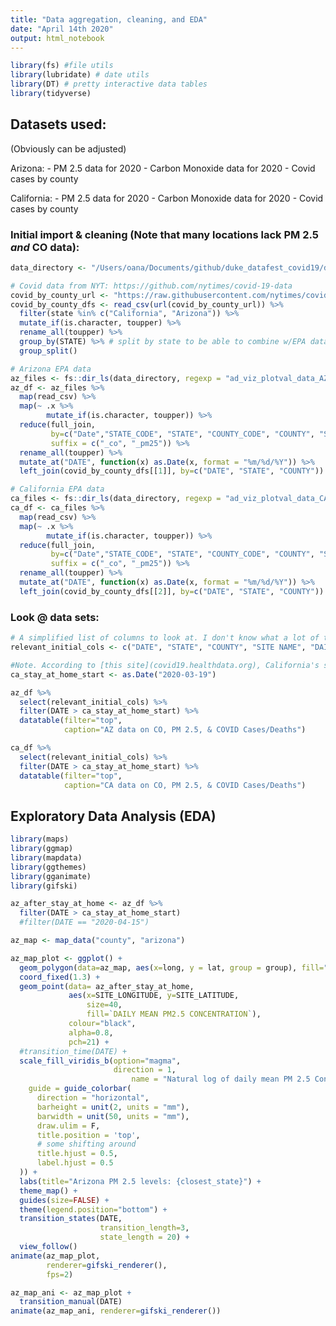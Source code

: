 ```yaml
---
title: "Data aggregation, cleaning, and EDA"
date: "April 14th 2020"
output: html_notebook
---
```


```r
library(fs) #file utils
library(lubridate) # date utils 
library(DT) # pretty interactive data tables
library(tidyverse)
```

## Datasets used: 

(Obviously can be adjusted)

Arizona: 
- PM 2.5 data for 2020 
- Carbon Monoxide data for 2020
- Covid cases by county

California:
- PM 2.5 data for 2020 
- Carbon Monoxide data for 2020
- Covid cases by county

### Initial import & cleaning (Note that many locations lack PM 2.5 *and* CO data): 

```r
data_directory <- "/Users/oana/Documents/github/duke_datafest_covid19/datasets" # change appropriately

# Covid data from NYT: https://github.com/nytimes/covid-19-data 
covid_by_county_url <- "https://raw.githubusercontent.com/nytimes/covid-19-data/master/us-counties.csv"
covid_by_county_dfs <- read_csv(url(covid_by_county_url)) %>% 
  filter(state %in% c("California", "Arizona")) %>% 
  mutate_if(is.character, toupper) %>% 
  rename_all(toupper) %>% 
  group_by(STATE) %>% # split by state to be able to combine w/EPA data more easily 
  group_split()

# Arizona EPA data
az_files <- fs::dir_ls(data_directory, regexp = "ad_viz_plotval_data_AZ*")
az_df <- az_files %>% 
  map(read_csv) %>% 
  map(~ .x %>% 
        mutate_if(is.character, toupper)) %>% 
  reduce(full_join, 
         by=c("Date","STATE_CODE", "STATE", "COUNTY_CODE", "COUNTY", "Site ID", "Site Name", "SITE_LATITUDE", "SITE_LONGITUDE", "CBSA_CODE", "CBSA_NAME"), 
         suffix = c("_co", "_pm25")) %>% 
  rename_all(toupper) %>% 
  mutate_at("DATE", function(x) as.Date(x, format = "%m/%d/%Y")) %>% 
  left_join(covid_by_county_dfs[[1]], by=c("DATE", "STATE", "COUNTY"))

# California EPA data 
ca_files <- fs::dir_ls(data_directory, regexp = "ad_viz_plotval_data_CA*")
ca_df <- ca_files %>% 
  map(read_csv) %>% 
  map(~ .x %>% 
        mutate_if(is.character, toupper)) %>% 
  reduce(full_join, 
         by=c("Date","STATE_CODE", "STATE", "COUNTY_CODE", "COUNTY", "Site ID", "Site Name", "SITE_LATITUDE", "SITE_LONGITUDE", "CBSA_CODE", "CBSA_NAME"), 
         suffix = c("_co", "_pm25")) %>% 
  rename_all(toupper) %>% 
  mutate_at("DATE", function(x) as.Date(x, format = "%m/%d/%Y")) %>% 
  left_join(covid_by_county_dfs[[2]], by=c("DATE", "STATE", "COUNTY"))
```

### Look @ data sets:

```r
# A simplified list of columns to look at. I don't know what a lot of them mean so this is just a guess. 
relevant_initial_cols <- c("DATE", "STATE", "COUNTY", "SITE NAME", "DAILY MAX 8-HOUR CO CONCENTRATION", "DAILY MEAN PM2.5 CONCENTRATION", "CASES", "DEATHS")

#Note. According to [this site](covid19.healthdata.org), California's stay at home order was March 19th, 2020. 
ca_stay_at_home_start <- as.Date("2020-03-19")
```

```r
az_df %>% 
  select(relevant_initial_cols) %>% 
  filter(DATE > ca_stay_at_home_start) %>% 
  datatable(filter="top", 
            caption="AZ data on CO, PM 2.5, & COVID Cases/Deaths")
```

```r
ca_df %>% 
  select(relevant_initial_cols) %>% 
  filter(DATE > ca_stay_at_home_start) %>% 
  datatable(filter="top", 
            caption="CA data on CO, PM 2.5, & COVID Cases/Deaths")
```


## Exploratory Data Analysis (EDA)

```r
library(maps)
library(ggmap)
library(mapdata)
library(ggthemes)
library(gganimate)
library(gifski)

az_after_stay_at_home <- az_df %>% 
  filter(DATE > ca_stay_at_home_start) 
  #filter(DATE == "2020-04-15")

az_map <- map_data("county", "arizona")

az_map_plot <- ggplot() + 
  geom_polygon(data=az_map, aes(x=long, y = lat, group = group), fill="lightgrey", color="white") +
  coord_fixed(1.3) + 
  geom_point(data= az_after_stay_at_home, 
             aes(x=SITE_LONGITUDE, y=SITE_LATITUDE, 
                 size=40, 
                 fill=`DAILY MEAN PM2.5 CONCENTRATION`),
             colour="black",
             alpha=0.8,
             pch=21) + 
  #transition_time(DATE) + 
  scale_fill_viridis_b(option="magma", 
                       direction = 1,
                           name = "Natural log of daily mean PM 2.5 Concentration",
    guide = guide_colorbar(
      direction = "horizontal",
      barheight = unit(2, units = "mm"),
      barwidth = unit(50, units = "mm"),
      draw.ulim = F,
      title.position = 'top',
      # some shifting around
      title.hjust = 0.5,
      label.hjust = 0.5
  )) + 
  labs(title="Arizona PM 2.5 levels: {closest_state}") + 
  theme_map() + 
  guides(size=FALSE) + 
  theme(legend.position="bottom") + 
  transition_states(DATE, 
                    transition_length=3,
                    state_length = 20) + 
  view_follow()
animate(az_map_plot, 
        renderer=gifski_renderer(),
        fps=2)
```

```r
az_map_ani <- az_map_plot + 
  transition_manual(DATE) 
animate(az_map_ani, renderer=gifski_renderer())
```


